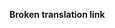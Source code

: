 '''Broken translation link'''{{en/-}}
{{en/Bilingual box| Ca
| Figuren dins d'aquesta llista les pàgines que tenen informació sobre la configuració i les preferències. Veja també [[Main/ca/Executar seqüències d'ordres d'inici|Executar seqüències d'ordres d'inici]]
| ''Pages that have information about settings and preferences are listed here. See also [[Main/en/Running Startup Scripts]]''}}